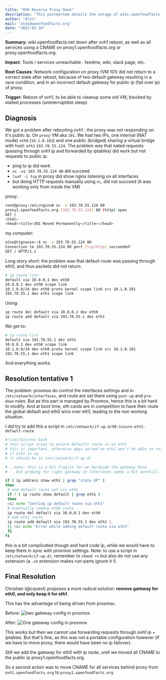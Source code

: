 ```yaml
---
title: "OVH Reverse Proxy Down"
description: "This postmortem details the outage of wiki.openfoodfacts.net and other services due to a network configuration issue on the OVH reverse proxy after a reboot. It explains the root cause of incorrect default gateways and outlines the resolution, including a more robust network setup and CNAME migration."
author: "Alex"
mail: "alex@openfoodfacts.org"
date: "2022-02-18"
---
```


**Summary**: wiki.openfoodfacts.net down after ovh1 reboot, as well as all services using a CNAME on proxy1.openfoodfacts.org or proxy.openfoodfacts.org.

**Impact**: Tools / services unreachable : feedme, wiki, slack page, etc.

**Root Causes**: Network configuration on proxy (VM 101) did not return to a correct state after reboot, because of two default gateway resulting in a race condition, and in an incorrect default gateway for public ip (fail over ip) of proxy.

**Trigger**: Reboot of ovh1, to be able to cleanup some old VM, blocked by stalled processes (uninterruptible sleep)

## Diagnosis

We got a problem after rebooting ovh1 : the proxy was not responding on it's public ip.
On `proxy` VM aka `101`. We had two IPs, one internal (NAT mode) `eth0` (`10.1.0.101`) and one public (bridged) sharing a virtual bridge with host: `eth1` `193.70.55.124`.
The problem was that nated requests (passing through ovh1 ip and forwarded by iptables) did work but not requests to public ip.
* ping to ip did work
* `nc -vz 193.70.55.124 80` did succeed
* `lsof -i tcp` in proxy did show nginx listening on all interfaces
* but doing HTTP requests manually using `nc`, did not succeed (it was working only from inside the VM)

proxy:
```bash
root@proxy:/etc/nginx# nc -v 193.70.55.124 80
proxy1.openfoodfacts.org [193.70.55.124] 80 (http) open
GET /
<html>
<head><title>301 Moved Permanently</title></head>
```
my computer:
```bash
alex@tignasse:~$ nc -v 193.70.55.124 80
Connection to 193.70.55.124 80 port [tcp/http] succeeded!
GET / HTTP/1.1
```

Long story short: the problem was that default route was passing through eth0, and thus packets did not return.
```bash
# ip route list
default via 10.0.0.1 dev eth0
10.0.0.1 dev eth0 scope link
10.1.0.0/24 dev eth0 proto kernel scope link src 10.1.0.101
193.70.55.1 dev eth1 scope link
```
Using:
```bash
ip route del default via 10.0.0.1 dev eth0
ip route add default via 193.70.55.1 dev eth1
```
We get to:
```bash
# ip route list
default via 193.70.55.1 dev eth1
10.0.0.1 dev eth0 scope link
10.1.0.0/24 dev eth0 proto kernel scope link src 10.1.0.101
193.70.55.1 dev eth1 scope link
```

And everything works.

## Resolution tentative 1

The problem: proxmox do control the interfaces settings and in `/etc/network/interfaces`, and route are set there using `post-up` and `pre-down` rules.
But as this part is managed by Proxmox, hence this is a bit hard to modify. And at boot time, eth cards are in competition to have their route the global default and eth0 wins over eth1, leading to the non working situation.


I did try to add this a script in `/etc/network/if-up.d/90-insure-eth1-default-route`
```bash
#!/usr/bin/env bash
# this script tries to ensure defaults route is on eth1
# this is important, otherwise apps served on eth1 won't be able to respond to incoming packets
# if eth1 is up
# it should be in /etc/network/if-up.d/

# ..note: this is a bit fragile for we hardcode the gateway here
#    but greping for right gateway in interfaces seems a bit overkill..

if ( ip address show eth1 | grep "state UP" )
then
 # and default route not via eth1
 if ! ( ip route show default | grep eth1 )
 then
 >&2 echo "Setting up default route via eth1"
 # eventually remove eth0 route
 ip route del default via 10.0.0.1 dev eth0
 # add eth1 route
 ip route add default via 193.70.55.1 dev eth1 \
 || >&2 echo "Error while adding default route via eth1"
 fi
fi
```

this is a bit complicated though and hard code ip, while we would have to keep them in sync with proxmox settings.
Note: to use a script in `/etc/network/if-up.d/`, remember to `chmod +x` but also do not use any extension (a `.sh` extension makes run-parts ignore it !).


## Final Resolution

Christian (@cquest) proposes a more radical solution: **remove gateway for eth0, and only keep it for eth1**.

This has the advantage of being driven from proxmox.

Before:
![two gateway config in proxmox](../media/2022-02-18-two-gateway.png)

After:
![One gateway config in proxmox](../media/2022-02-18-one-gateway.png)

This works but then we cannot use forwarding requests through ovh1 ip + iptables. But that's fine, as this was not a portable configuration however (if we have to move proxy, there would have been no ip failover).

Still we add the gateway for eth0 with ip route, until we moved all CNAME to the public ip proxy1.openfoodfacts.org.

So a second action was to move CNAME for all services behind proxy from `ovh1.openfoodfacts.org` to `proxy1.openfoodfacts.org`
